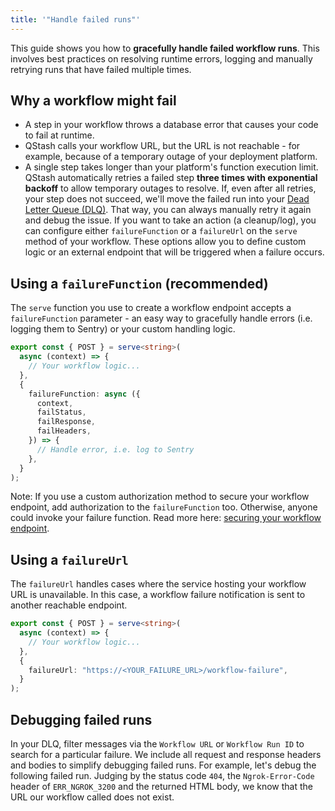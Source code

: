 ```yaml
---
title: '"Handle failed runs"'
---
```

This guide shows you how to **gracefully handle failed workflow runs**. This involves best practices on resolving runtime errors, logging and manually retrying runs that have failed multiple times.
## Why a workflow might fail
- A step in your workflow throws a database error that causes your code to fail at runtime.
- QStash calls your workflow URL, but the URL is not reachable - for example, because of a temporary outage of your deployment platform.
- A single step takes longer than your platform's function execution limit.
QStash automatically retries a failed step **three times with exponential backoff** to allow temporary outages to resolve.
If, even after all retries, your step does not succeed, we'll move the failed run into your [Dead Letter Queue (DLQ)](/qstash/howto/handling-failures#dead-letter-queue). That way, you can always manually retry it again and debug the issue.
If you want to take an action (a cleanup/log), you can configure either `failureFunction` or a `failureUrl` on the `serve` method of your workflow.
These options allow you to define custom logic or an external endpoint that will be triggered when a failure occurs.
## Using a `failureFunction` (recommended)
The `serve` function you use to create a workflow endpoint accepts a `failureFunction` parameter - an easy way to gracefully handle errors (i.e. logging them to Sentry) or your custom handling logic.
```typescript api/workflow/route.ts
export const { POST } = serve<string>(
  async (context) => {
    // Your workflow logic...
  },
  {
    failureFunction: async ({
      context,
      failStatus,
      failResponse,
      failHeaders,
    }) => {
      // Handle error, i.e. log to Sentry
    },
  }
);
```
Note: If you use a custom authorization method to secure your workflow endpoint, add authorization to the `failureFunction` too. Otherwise, anyone could invoke your failure function. Read more here: [securing your workflow endpoint](/workflow/howto/security).
## Using a `failureUrl`
The `failureUrl` handles cases where the service hosting your workflow URL is unavailable. In this case, a workflow failure notification is sent to another reachable endpoint.
```typescript
export const { POST } = serve<string>(
  async (context) => {
    // Your workflow logic...
  },
  {
    failureUrl: "https://<YOUR_FAILURE_URL>/workflow-failure",
  }
);
```
## Debugging failed runs
In your DLQ, filter messages via the `Workflow URL` or `Workflow Run ID` to search for a particular failure. We include all request and response headers and bodies to simplify debugging failed runs.
For example, let's debug the following failed run. Judging by the status code `404`, the `Ngrok-Error-Code` header of `ERR_NGROK_3200` and the returned HTML body, we know that the URL our workflow called does not exist.